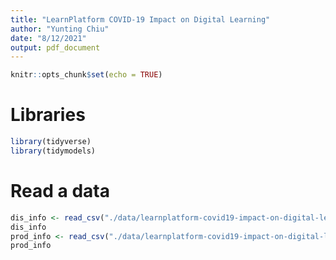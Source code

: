 ```yaml
---
title: "LearnPlatform COVID-19 Impact on Digital Learning"
author: "Yunting Chiu"
date: "8/12/2021"
output: pdf_document
---
```


```r
knitr::opts_chunk$set(echo = TRUE)
```

# Libraries
```r
library(tidyverse)
library(tidymodels)
```

# Read a data
```r
dis_info <- read_csv("./data/learnplatform-covid19-impact-on-digital-learning/districts_info.csv")
dis_info
prod_info <- read_csv("./data/learnplatform-covid19-impact-on-digital-learning/products_info.csv")
prod_info
```

